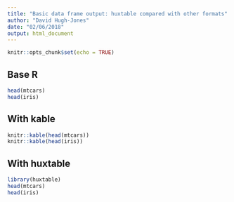 ```yaml
---
title: "Basic data frame output: huxtable compared with other formats"
author: "David Hugh-Jones"
date: "02/06/2018"
output: html_document
---
```


```r
knitr::opts_chunk$set(echo = TRUE)
```

## Base R

```r
head(mtcars)
head(iris)
```

## With kable

```r
knitr::kable(head(mtcars))
knitr::kable(head(iris))
```


## With huxtable

```r
library(huxtable)
head(mtcars)
head(iris)
```
